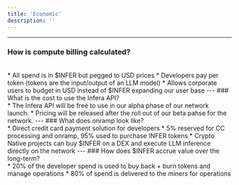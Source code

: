```yaml
---
title: 'Economic'
description: ''
---
```

---
### How is compute billing calculated?
<br />
* All spend is in $INFER but pegged to USD prices
* Developers pay per token (tokens are the input/output of an LLM model)
* Allows corporate users to budget in USD instead of $INFER expanding our user base
---
### What is the cost to use the Infera API?
<br />
* The Infera API will be free to use in our alpha phase of our network launch.
* Pricing will be released after the roll out of our beta pahse for the network.
---
### What does onramp look like?
<br />
* Direct credit card payment solution for developers
* 5% reserved for CC processing and onramp, 95% used to purchase INFER tokens
* Crypto Native projects can buy $INFER on a DEX and execute LLM inference directly on the network
---
### How does $INFER accrue value over the long-term?
<br />
* 20% of the developer spend is used to buy back + burn tokens and manage operations
* 80% of spend is delivered to the miners for operations